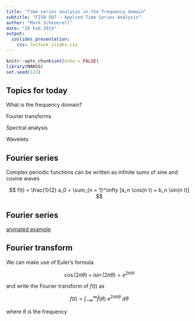 ```yaml
---
title: "Time series analysis in the frequency domain"
subtitle: "FISH 507 – Applied Time Series Analysis"
author: "Mark Scheuerell"
date: "28 Feb 2019"
output:
  ioslides_presentation:
    css: lecture_slides.css
---
```


```r
knitr::opts_chunk$set(echo = FALSE)
library(MARSS)
set.seed(123)
```

## Topics for today

What is the frequency domain?

Fourier transforms

Spectral analysis

Wavelets


## Fourier series

Complex periodic functions can be written as infinite sums of sine and cosine waves

$$
f(t) = \frac{1}{2} a_0 + \sum_{n = 1}^\infty [a_n \cos(n t) + b_n \sin(n t)] 
$$


## Fourier series

[animated example](https://upload.wikimedia.org/wikipedia/commons/7/72/Fourier_transform_time_and_frequency_domains_%28small%29.gif)


## Fourier transform

We can make use of Euler's formula

$$
\cos(2 \pi \theta) + i \sin(2 \pi \theta) = e^{2 \pi i \theta}
$$

and write the Fourier transform of $f(t)$ as

$$
f(t) = \int_{-\infty}^\infty \hat{f}(\theta) ~ e^{2 \pi i t \theta} ~ d \theta
$$

where $\theta$ is the frequency


